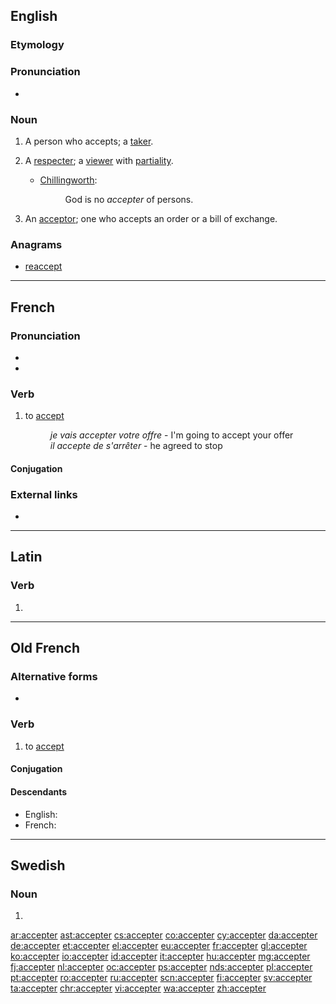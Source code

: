 ==English==

===Etymology===
{{suffix|accept|er|lang=en}}

===Pronunciation===
* {{a|US}} {{IPA|/æk.ˈsɛp.tɚ/|lang=en}}

===Noun===
{{en-noun}}

# A person who accepts; a [[taker]].
# {{context|obsolete|lang=en}} A [[respecter]]; a [[viewer]] with [[partiality]].
#* {{rfdate}} [[Chillingworth]]:
#*: God is no ''accepter'' of persons.
# {{context|legal|lang=en}} An [[acceptor]]; one who accepts an order or a bill of exchange.

===Anagrams===
* [[reaccept#English|reaccept]]

----

==French==

===Pronunciation===
* {{IPA|/ak.sɛp.te/|lang=fr}}
* {{audio|Fr-accepter-fr-Paris.ogg|Audio (FR)|lang=en}}

===Verb===
{{fr-verb}}

# {{context|transitive|lang=fr}} to [[accept]]
#: ''je vais accepter votre offre'' - I'm going to accept your offer
#: ''il accepte de s'arrêter'' - he agreed to stop

====Conjugation====
{{fr-conj-er|accept|avoir}}

===External links===
* {{R:TLFi}}

----

==Latin==

===Verb===
{{la-verb-form|accepter}}

# {{conjugation of|acceptō||1|s|pres|pass|sub|lang=la}}

----

==Old French==

===Alternative forms===
* {{l/fro|acepter}}

===Verb===
{{head|fro|verb}}

# to [[accept]]

====Conjugation====
{{fro-conj-er|accept}}

====Descendants====
* English: {{l|en|accept}} {{qualifier|borrowed}}
* French: {{l|fr|accepter}}

----

==Swedish==

===Noun===
{{head|sv|noun form}}

# {{sv-noun-form-indef-pl|accept}}

[[ar:accepter]]
[[ast:accepter]]
[[cs:accepter]]
[[co:accepter]]
[[cy:accepter]]
[[da:accepter]]
[[de:accepter]]
[[et:accepter]]
[[el:accepter]]
[[eu:accepter]]
[[fr:accepter]]
[[gl:accepter]]
[[ko:accepter]]
[[io:accepter]]
[[id:accepter]]
[[it:accepter]]
[[hu:accepter]]
[[mg:accepter]]
[[fj:accepter]]
[[nl:accepter]]
[[oc:accepter]]
[[ps:accepter]]
[[nds:accepter]]
[[pl:accepter]]
[[pt:accepter]]
[[ro:accepter]]
[[ru:accepter]]
[[scn:accepter]]
[[fi:accepter]]
[[sv:accepter]]
[[ta:accepter]]
[[chr:accepter]]
[[vi:accepter]]
[[wa:accepter]]
[[zh:accepter]]